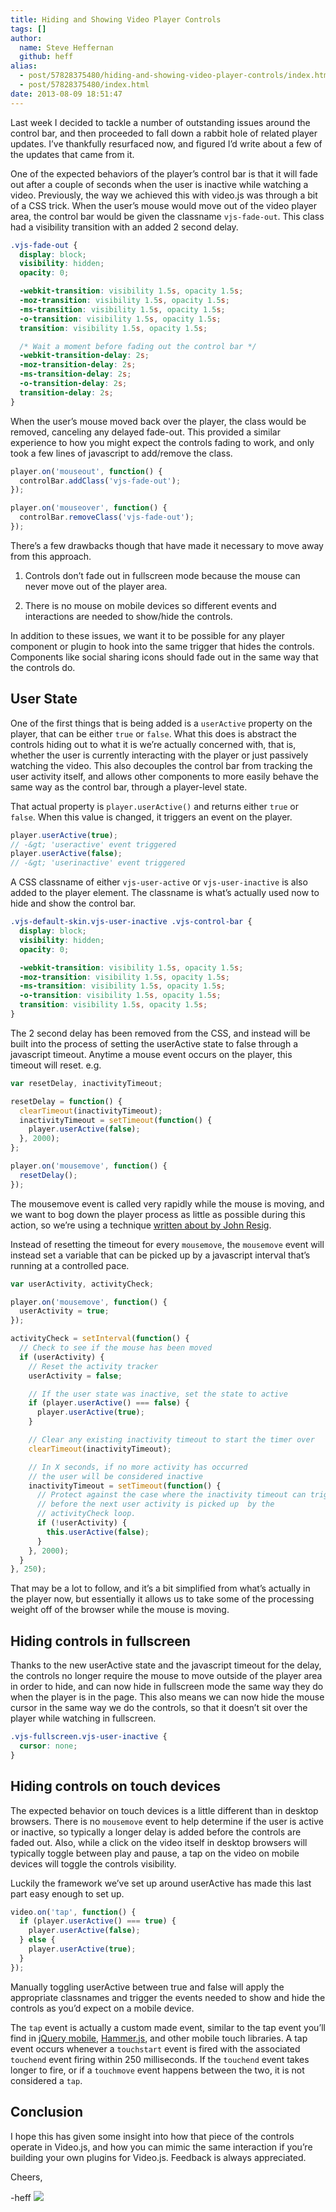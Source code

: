 ```yaml
---
title: Hiding and Showing Video Player Controls
tags: []
author:
  name: Steve Heffernan
  github: heff
alias:
  - post/57828375480/hiding-and-showing-video-player-controls/index.html
  - post/57828375480/index.html
date: 2013-08-09 18:51:47
---
```


Last week I decided to tackle a number of outstanding issues around the control bar, and then proceeded to fall down a rabbit hole of related player updates. I&rsquo;ve thankfully resurfaced now, and figured I&rsquo;d write about a few of the updates that came from it.

One of the expected behaviors of the player&rsquo;s control bar is that it will fade out after a couple of seconds when the user is inactive while watching a video. Previously, the way we achieved this with video.js was through a bit of a CSS trick. When the user&rsquo;s mouse would move out of the video player area, the control bar would be given the classname `vjs-fade-out`. This class had a visibility transition with an added 2 second delay.

```css
.vjs-fade-out {
  display: block;
  visibility: hidden;
  opacity: 0;

  -webkit-transition: visibility 1.5s, opacity 1.5s;
  -moz-transition: visibility 1.5s, opacity 1.5s;
  -ms-transition: visibility 1.5s, opacity 1.5s;
  -o-transition: visibility 1.5s, opacity 1.5s;
  transition: visibility 1.5s, opacity 1.5s;

  /* Wait a moment before fading out the control bar */
  -webkit-transition-delay: 2s;
  -moz-transition-delay: 2s;
  -ms-transition-delay: 2s;
  -o-transition-delay: 2s;
  transition-delay: 2s;
}
```

When the user&rsquo;s mouse moved back over the player, the class would be removed, canceling any delayed fade-out. This provided a similar experience to how you might expect the controls fading to work, and only took a few lines of javascript to add/remove the class.

```javascript
player.on('mouseout', function() {
  controlBar.addClass('vjs-fade-out');
});

player.on('mouseover', function() {
  controlBar.removeClass('vjs-fade-out');
});
```

There&rsquo;s a few drawbacks though that have made it necessary to move away from this approach.

1.  Controls don&rsquo;t fade out in fullscreen mode because the mouse can never move out of the player area.

2.  There is no mouse on mobile devices so different events and interactions are needed to show/hide the controls.

In addition to these issues, we want it to be possible for any player component or plugin to hook into the same trigger that hides the controls. Components like social sharing icons should fade out in the same way that the controls do.

## User State

One of the first things that is being added is a `userActive` property on the player, that can be either `true` or `false`. What this does is abstract the controls hiding out to what it is we&rsquo;re actually concerned with, that is, whether the user is currently interacting with the player or just passively watching the video. This also decouples the control bar from tracking the user activity itself, and allows other components to more easily behave the same way as the control bar, through a player-level state.

That actual property is `player.userActive()` and returns either `true` or `false`. When this value is changed, it triggers an event on the player.

```javascript
player.userActive(true);
// -&gt; 'useractive' event triggered
player.userActive(false);
// -&gt; 'userinactive' event triggered
```

A CSS classname of either `vjs-user-active` or `vjs-user-inactive` is also added to the player element. The classname is what&rsquo;s actually used now to hide and show the control bar.

```css
.vjs-default-skin.vjs-user-inactive .vjs-control-bar {
  display: block;
  visibility: hidden;
  opacity: 0;

  -webkit-transition: visibility 1.5s, opacity 1.5s;
  -moz-transition: visibility 1.5s, opacity 1.5s;
  -ms-transition: visibility 1.5s, opacity 1.5s;
  -o-transition: visibility 1.5s, opacity 1.5s;
  transition: visibility 1.5s, opacity 1.5s;
}
```

The 2 second delay has been removed from the CSS, and instead will be built into the process of setting the userActive state to false through a javascript timeout. Anytime a mouse event occurs on the player, this timeout will reset. e.g.

```javascript
var resetDelay, inactivityTimeout;

resetDelay = function() {
  clearTimeout(inactivityTimeout);
  inactivityTimeout = setTimeout(function() {
    player.userActive(false);
  }, 2000);
};

player.on('mousemove', function() {
  resetDelay();
});
```

The mousemove event is called very rapidly while the mouse is moving, and we want to bog down the player process as little as possible during this action, so we&rsquo;re using a technique [written about by John Resig](http://ejohn.org/blog/learning-from-twitter/).

Instead of resetting the timeout for every `mousemove`, the `mousemove` event will instead set a variable that can be picked up by a javascript interval that&rsquo;s running at a controlled pace.

```javascript
var userActivity, activityCheck;

player.on('mousemove', function() {
  userActivity = true;
});

activityCheck = setInterval(function() {
  // Check to see if the mouse has been moved
  if (userActivity) {
    // Reset the activity tracker
    userActivity = false;

    // If the user state was inactive, set the state to active
    if (player.userActive() === false) {
      player.userActive(true);
    }

    // Clear any existing inactivity timeout to start the timer over
    clearTimeout(inactivityTimeout);

    // In X seconds, if no more activity has occurred
    // the user will be considered inactive
    inactivityTimeout = setTimeout(function() {
      // Protect against the case where the inactivity timeout can trigger
      // before the next user activity is picked up  by the
      // activityCheck loop.
      if (!userActivity) {
        this.userActive(false);
      }
    }, 2000);
  }
}, 250);
```

That may be a lot to follow, and it&rsquo;s a bit simplified from what&rsquo;s actually in the player now, but essentially it allows us to take some of the processing weight off of the browser while the mouse is moving.

## Hiding controls in fullscreen

Thanks to the new userActive state and the javascript timeout for the delay, the controls no longer require the mouse to move outside of the player area in order to hide, and can now hide in fullscreen mode the same way they do when the player is in the page. This also means we can now hide the mouse cursor in the same way we do the controls, so that it doesn&rsquo;t sit over the player while watching in fullscreen.

```css
.vjs-fullscreen.vjs-user-inactive {
  cursor: none;
}
```

## Hiding controls on touch devices

The expected behavior on touch devices is a little different than in desktop browsers. There is no `mousemove` event to help determine if the user is active or inactive, so typically a longer delay is added before the controls are faded out. Also, while a click on the video itself in desktop browsers will typically toggle between play and pause, a tap on the video on mobile devices will toggle the controls visibility.

Luckily the framework we&rsquo;ve set up around userActive has made this last part easy enough to set up.

```javascript
video.on('tap', function() {
  if (player.userActive() === true) {
    player.userActive(false);
  } else {
    player.userActive(true);
  }
});
```

Manually toggling userActive between true and false will apply the appropriate classnames and trigger the events needed to show and hide the controls as you&rsquo;d expect on a mobile device.

The `tap` event is actually a custom made event, similar to the tap event you&rsquo;ll find in [jQuery mobile](http://jquerymobile.com), [Hammer.js](http://eightmedia.github.io/hammer.js/), and other mobile touch libraries. A tap event occurs whenever a `touchstart` event is fired with the associated `touchend` event firing within 250 milliseconds. If the `touchend` event takes longer to fire, or if a `touchmove` event happens between the two, it is not considered a `tap`.

## Conclusion

I hope this has given some insight into how that piece of the controls operate in Video.js, and how you can mimic the same interaction if you&rsquo;re building your own plugins for Video.js. Feedback is always appreciated.

Cheers,

-heff
![](https://feeds.feedburner.com/~r/video-js/~4/70tJSFYIq9Y)
